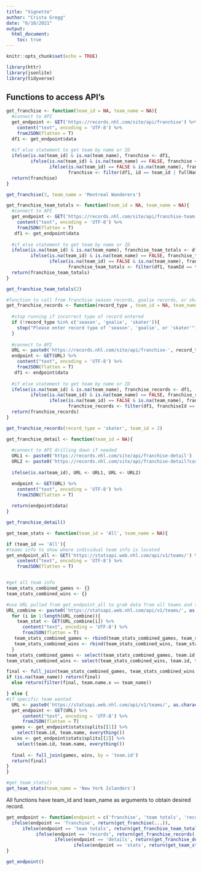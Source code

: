 ```yaml
---
title: "Vignette"
author: "Crista Gregg"
date: "6/10/2021"
output: 
  html_document:
    toc: true
---
```


```r
knitr::opts_chunk$set(echo = TRUE)
```

```r
library(httr)
library(jsonlite)
library(tidyverse)
```

## Functions to access API's
```r
get_franchise <- function(team_id = NA, team_name = NA){
  #connect to API
  get_endpoint <- GET('https://records.nhl.com/site/api/franchise') %>%
    content("text", encoding = 'UTF-8') %>%
    fromJSON(flatten = T) 
  df1 <- get_endpoint$data
  
  #if else statement to get team by name or ID
  ifelse(is.na(team_id) & is.na(team_name), franchise <- df1, 
         ifelse(is.na(team_id) & is.na(team_name) == FALSE, franchise <- filter(df1, fullName == team_name),
                ifelse(is.na(team_id) == FALSE & is.na(team_name), franchise <- filter(df1, id == team_id), 
                       franchise <- filter(df1, id == team_id | fullName == team_name)                                                         ))                                                         )
  return(franchise)
}

get_franchise(3, team_name = 'Montreal Wanderers')
```

```r

get_franchise_team_totals <- function(team_id = NA, team_name = NA){
  #connect to API
  get_endpoint <- GET('https://records.nhl.com/site/api/franchise-team-totals') %>%
    content("text", encoding = 'UTF-8') %>%
    fromJSON(flatten = T) 
   df1 <- get_endpoint$data
  
  #if else statement to get team by name or ID
  ifelse(is.na(team_id) & is.na(team_name), franchise_team_totals <- df1, 
         ifelse(is.na(team_id) & is.na(team_name) == FALSE, franchise_team_totals <- filter(df1, teamName == team_name),
                ifelse(is.na(team_id) == FALSE & is.na(team_name), franchise_team_totals <- filter(df1, teamId == team_id), 
                       franchise_team_totals <- filter(df1, teamId == team_id | teamName == team_name)                                                         ))                                                         )
  return(franchise_team_totals)
}

get_franchise_team_totals(2)
```

```r
#function to call from franchise season records, goalie records, or skater records.
get_franchise_records <- function(record_type , team_id = NA, team_name = NA){
  
  #stop running if incorrect type of record entered
  if (!record_type %in% c('season', 'goalie', 'skater')){
    stop("Please enter record type of 'season', 'goalie', or 'skater'")
  }
  
  #connect to API
  URL <- paste0('https://records.nhl.com/site/api/franchise-', record_type, '-records')
  endpoint <- GET(URL) %>%
    content("text", encoding = 'UTF-8') %>%
    fromJSON(flatten = T) 
   df1 <- endpoint$data
  
  #if else statement to get team by name or ID
  ifelse(is.na(team_id) & is.na(team_name), franchise_records <- df1, 
         ifelse(is.na(team_id) & is.na(team_name) == FALSE, franchise_records <- filter(df1, franchiseName == team_name),
                ifelse(is.na(team_id) == FALSE & is.na(team_name), franchise_records <- filter(df1, franchiseId == team_id), 
                       franchise_records <- filter(df1, franchiseId == team_id | franchiseName == team_name)                                                         ))                                                         )
  return(franchise_records)
}

get_franchise_records(record_type = 'skater', team_id = 2)
```

```r
get_franchise_detail <- function(team_id = NA){
  
  #connect to API drilling down if needed
  URL1 <- paste0('https://records.nhl.com/site/api/franchise-detail')
  URL2 <- paste0('https://records.nhl.com/site/api/franchise-detail?cayenneExp=mostRecentTeamId=', as.character(team_id))
  
  ifelse(is.na(team_id), URL <- URL1, URL <- URL2)

  endpoint <- GET(URL) %>%
    content("text", encoding = 'UTF-8') %>%
    fromJSON(flatten = T) 
  
  return(endpoint$data)
}

get_franchise_detail()
```

```r
get_team_stats <- function(team_id = 'All', team_name = NA){

if (team_id == 'All'){
#teams info to show where individual team info is located
get_endpoint_all <- GET('https://statsapi.web.nhl.com/api/v1/teams/') %>%
    content("text", encoding = 'UTF-8') %>%
    fromJSON(flatten = T) 


#get all team info
team_stats_combined_games <- {}
team_stats_combined_wins <- {}

#use URL pulled from get_endpoint_all to grab data from all teams and then combine
URL_combine <- paste0('https://statsapi.web.nhl.com/api/v1/teams/', as.character(get_endpoint_all$teams$id), '/stats')
  for (i in 1:length(URL_combine)){
    team_stat <- GET(URL_combine[i]) %>%
      content("text", encoding = 'UTF-8') %>%
      fromJSON(flatten = T) 
   team_stats_combined_games <- rbind(team_stats_combined_games, team_stat$stats$splits[[1]])
   team_stats_combined_wins <- rbind(team_stats_combined_wins, team_stat$stats$splits[[2]])
  }
team_stats_combined_games <- select(team_stats_combined_games, team.id, team.name, everything())
team_stats_combined_wins <- select(team_stats_combined_wins, team.id, team.name, everything())

final <- full_join(team_stats_combined_games, team_stats_combined_wins, by = 'team.id')
if (is.na(team_name)) return(final)
  else return(filter(final, team.name.x == team_name))

} else {
#if specific team wanted
  URL <- paste0('https://statsapi.web.nhl.com/api/v1/teams/', as.character(team_id), '/stats')
  get_endpoint <- GET(URL) %>%
      content("text", encoding = 'UTF-8') %>%
      fromJSON(flatten = T) 
  games <- get_endpoint$stats$splits[[1]] %>% 
    select(team.id, team.name, everything())
  wins <- get_endpoint$stats$splits[[2]] %>% 
    select(team.id, team.name, everything())
  
  final <- full_join(games, wins, by = 'team.id')
  return(final)
}
}

#get_team_stats()
get_team_stats(team_name = 'New York Islanders')
```

All functions have team_id and team_name as arguments to obtain desired record. 
```r
get_endpoint <- function(endpoint = c('franchise', 'team totals', 'records', 'details', 'stats'), ...){
  ifelse(endpoint == 'franchise', return(get_franchise(...)),
      ifelse(endpoint == 'team totals', return(get_franchise_team_totals(...)),
           ifelse(endpoint == 'records', return(get_franchise_records(...)),
                  ifelse(endpoint == 'details', return(get_franchise_detail(...)),
                         ifelse(endpoint == 'stats', return(get_team_stats(...)))))))
}

get_endpoint()
```


